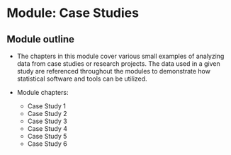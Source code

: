 # Module: Case Studies {#sec-cstudies}


## Module outline  

- The chapters in this module cover various small examples of analyzing data from case studies or research projects. The data used in a given study are referenced throughout the modules to demonstrate how statistical software and tools can be utilized.
 
- Module chapters:
  - Case Study 1
  - Case Study 2
  - Case Study 3
  - Case Study 4
  - Case Study 5
  - Case Study 6
  

  
  
 
 
 